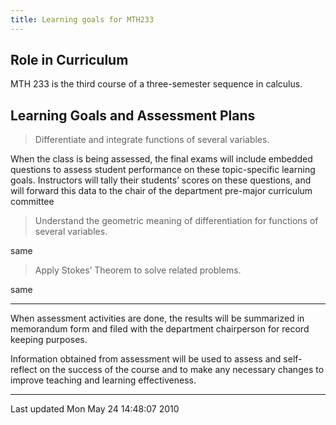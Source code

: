 ```yaml
---
title: Learning goals for MTH233
---
```


## Role in Curriculum

MTH 233 is the third course of a three-semester sequence in calculus.

## Learning Goals and Assessment Plans

> Differentiate and integrate functions of several
> variables.

When the class is being assessed, the final exams
will include embedded questions to assess student
performance on these topic-specific learning
goals. Instructors will tally their students'
scores on these questions, and will forward this
data to the chair of the department pre-major
curriculum committee

> Understand the geometric meaning of
> differentiation for functions of several
> variables.

same

> Apply Stokes' Theorem to solve related
> problems.

same

----

When assessment activities are done, the results will be summarized in
memorandum form and filed with the department chairperson for record
keeping
purposes.

Information obtained from assessment will be used to assess and
self-reflect on the success of the course and to make any necessary
changes to
improve teaching and learning effectiveness.

------------------------------------------------------------------------

Last updated Mon May 24 14:48:07 2010
